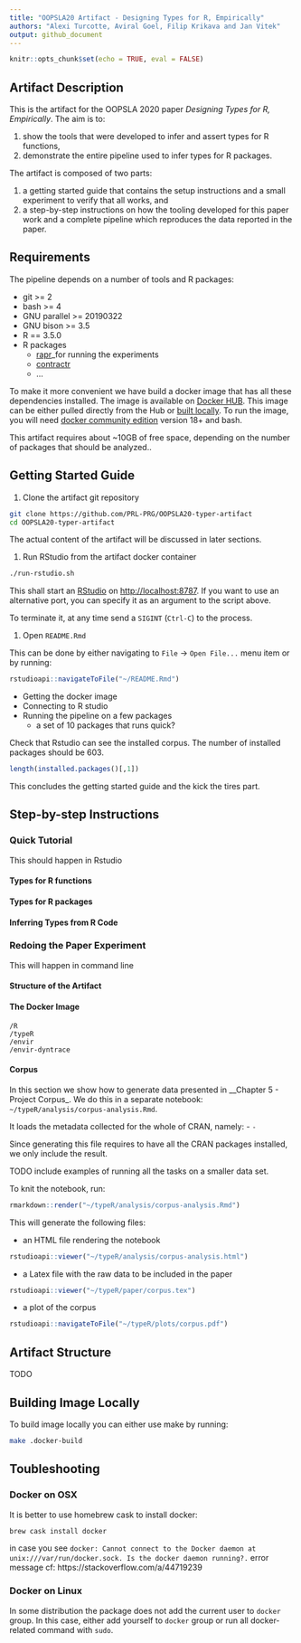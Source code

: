 ```yaml
---
title: "OOPSLA20 Artifact - Designing Types for R, Empirically"
authors: "Alexi Turcotte, Aviral Goel, Filip Krikava and Jan Vitek"
output: github_document
---
```


```r
knitr::opts_chunk$set(echo = TRUE, eval = FALSE)
```

## Artifact Description

This is the artifact for the OOPSLA 2020 paper *Designing Types for R, Empirically*.
The aim is to:

1.  show the tools that were developed to infer and assert types for R
    functions,
2.  demonstrate the entire pipeline used to infer types for R packages.

The artifact is composed of two parts: 

1. a getting started guide that contains the setup instructions and a small
   experiment to verify that all works, and
2. a step-by-step instructions on how the tooling developed for this paper work
   and a complete pipeline which reproduces the data reported in the paper.

## Requirements 

The pipeline depends on a number of tools and R packages:

- git >= 2
- bash >= 4
- GNU parallel >= 20190322
- GNU bison >= 3.5
- R == 3.5.0
- R packages
  - [rapr](https://github.com/PRL-PRG/rapr)_for running the experiments
  - [contractr](https://github.com/PRL-PRG/contractr)
  - ...


To make it more convenient we have build a docker image that has all these dependencies installed.
The image is available on [Docker HUB](https://hub.docker.com/r/prlprg/oopsla20-typer).
This image can be either pulled directly from the Hub or <a href="#building-image-locally">built locally</a>.
To run the image, you will need [docker community edition](https://docs.docker.com/install/) version 18+ and bash.

This artifact requires about ~10GB of free space, depending on the number of packages that should be analyzed..

## Getting Started Guide

1. Clone the artifact git repository

```sh
git clone https://github.com/PRL-PRG/OOPSLA20-typer-artifact
cd OOPSLA20-typer-artifact
```

The actual content of the artifact will be discussed in later sections.

1. Run RStudio from the artifact docker container

```sh
./run-rstudio.sh
```

This shall start an [RStudio](https://rstudio.com/) on [http://localhost:8787](http://localhost:8787).
If you want to use an alternative port, you can specify it as an argument to the script above.

To terminate it, at any time send a `SIGINT` (`Ctrl-C`) to the process.

1. Open `README.Rmd`

This can be done by either navigating to `File` -> `Open File...` menu item or
by running:

```r
rstudioapi::navigateToFile("~/README.Rmd")
```

- Getting the docker image
- Connecting to R studio
- Running the pipeline on a few packages
  - a set of 10 packages that runs quick?

Check that Rstudio can see the installed corpus.
The number of installed packages should be 603.

```r
length(installed.packages()[,1])
```

This concludes the getting started guide and the kick the tires part.

## Step-by-step Instructions

### Quick Tutorial

This should happen in Rstudio

#### Types for R functions

#### Types for R packages

#### Inferring Types from R Code

### Redoing the Paper Experiment

This will happen in command line

#### Structure of the Artifact

#### The Docker Image

```
/R
/typeR
/envir
/envir-dyntrace
```

#### Corpus

In this section we show how to generate data presented in __Chapter 5 - Project
Corpus_. We do this in a separate notebook:
`~/typeR/analysis/corpus-analysis.Rmd`.

It loads the metadata collected for the whole of CRAN, namely:
- ``
- ``

Since generating this file requires to have all the CRAN packages installed, we
only include the result.

TODO include examples of running all the tasks on a smaller data set. 

To knit the notebook, run:

```r
rmarkdown::render("~/typeR/analysis/corpus-analysis.Rmd")
```

This will generate the following files:

- an HTML file rendering the notebook

```r
rstudioapi::viewer("~/typeR/analysis/corpus-analysis.html")
```

- a Latex file with the raw data to be included in the paper

```r
rstudioapi::viewer("~/typeR/paper/corpus.tex")
```

- a plot of the corpus

```r
rstudioapi::navigateToFile("~/typeR/plots/corpus.pdf")
```


## Artifact Structure

TODO

## Building Image Locally
<a name="#building-image-locally"/>

To build image locally you can either use make by running:

```sh
make .docker-build
```

## Toubleshooting

### Docker on OSX

It is better to use homebrew cask to install docker:

```sh
brew cask install docker
```

in case you see `docker: Cannot connect to the Docker daemon at unix:///var/run/docker.sock. Is the docker daemon running?.` error message
cf: https://stackoverflow.com/a/44719239

### Docker on Linux

In some distribution the package does not add the current user to `docker` group.
In this case, either add yourself to `docker` group or run all docker-related command with `sudo`.
